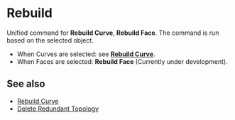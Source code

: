 
# Rebuild

<Reference shortcut="" command="Rebuild" button="Right of Command Bar" buttonIcon='button-rebuild' />

Unified command for **Rebuild Curve**, **Rebuild Face**. The command is run based on the selected object.
  - When Curves are selected: see [**Rebuild Curve**](rebuild-curve).
  - When Faces are selected: **Rebuild Face** (Currently under development).

## See also
- [Rebuild Curve](rebuild-curve)
- [Delete Redundant Topology](delete-redundant-topology)